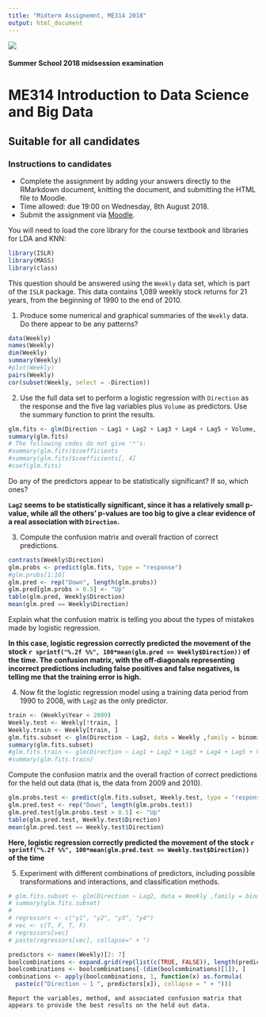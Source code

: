 ```yaml
---
title: "Midterm Assignemnt, ME314 2018"
output: html_document
---
```

 
![](images/lse-logo.jpg)

#### Summer School 2018 midsession examination  

# ME314 Introduction to Data Science and Big Data 

## Suitable for all candidates


### Instructions to candidates  

* Complete the assignment by adding your answers directly to the RMarkdown document, knitting the document, and submitting the HTML file to Moodle.   
* Time allowed: due 19:00 on Wednesday, 8th August 2018.  
* Submit the assignment via [Moodle](https://shortcourses.lse.ac.uk/course/view.php?id=158).


You will need to load the core library for the course textbook and libraries for LDA and KNN:
```r
library(ISLR)
library(MASS)
library(class)
```

This question should be answered using the `Weekly` data set, which is part of the `ISLR` package. This data contains 1,089 weekly stock returns for 21 years, from the beginning of 1990 to the end of 2010.

1.   Produce some numerical and graphical summaries of the `Weekly` data. Do there appear to be any patterns?

```r
data(Weekly)
names(Weekly)
dim(Weekly)
summary(Weekly)
#plot(Weekly)
pairs(Weekly)
cor(subset(Weekly, select = -Direction))
```

2.  Use the full data set to perform a logistic regression with `Direction` as the response and the five lag variables plus `Volume` as predictors. Use the summary function to print the results. 

```r
glm.fits <- glm(Direction ~ Lag1 + Lag2 + Lag3 + Lag4 + Lag5 + Volume, data = Weekly ,family = binomial)
summary(glm.fits)
# The following codes do not give '*'s:
#summary(glm.fits)$coefficients
#summary(glm.fits)$coefficients[, 4]
#coef(glm.fits)
```

  Do any of the predictors appear to be statistically significant? If so, which ones?

**`Lag2` seems to be statistically significant, since it has a relatively small p-value, while all the others' p-values are too big to give a clear evidence of a real association with `Direction`.**

3.  Compute the confusion matrix and overall fraction of correct predictions. 

```r
contrasts(Weekly$Direction)
glm.probs <- predict(glm.fits, type = "response")
#glm.probs[1:10]
glm.pred <- rep("Down", length(glm.probs))
glm.pred[glm.probs > 0.5] <- "Up"
table(glm.pred, Weekly$Direction)
mean(glm.pred == Weekly$Direction)
```
     
  Explain what the confusion matrix is telling you about the types of mistakes made by logistic regression.

**In this case, logistic regression correctly predicted the movement of the stock ``r sprintf("%.2f %%", 100*mean(glm.pred == Weekly$Direction))`` of the time. The confusion matrix, with the off-diagonals representing incorrect predictions including false positives and false negatives, is telling me that the training error is high.**

4.  Now fit the logistic regression model using a training data period from 1990 to 2008, with `Lag2` as the only predictor. 

```r
train <- (Weekly$Year < 2009)
Weekly.test <- Weekly[!train, ]
Weekly.train <- Weekly[train, ]
glm.fits.subset <- glm(Direction ~ Lag2, data = Weekly ,family = binomial, subset = train)
summary(glm.fits.subset)
#glm.fits.train <- glm(Direction ~ Lag1 + Lag2 + Lag3 + Lag4 + Lag5 + Volume, data = Weekly.train ,family = binomial)
#summary(glm.fits.train)
```


  Compute the confusion matrix and the overall fraction of correct predictions for the held out data (that is, the data from 2009 and 2010).

```r
glm.probs.test <- predict(glm.fits.subset, Weekly.test, type = "response")
glm.pred.test <- rep("Down", length(glm.probs.test))
glm.pred.test[glm.probs.test > 0.5] <- "Up"
table(glm.pred.test, Weekly.test$Direction)
mean(glm.pred.test == Weekly.test$Direction)
```

**Here, logistic regression correctly predicted the movement of the stock ``r sprintf("%.2f %%", 100*mean(glm.pred.test == Weekly.test$Direction))`` of the time**

5.  Experiment with different combinations of predictors, including possible transformations and interactions, and classification methods. 

```r
# glm.fits.subset <- glm(Direction ~ Lag2, data = Weekly ,family = binomial, subset = train)
# summary(glm.fits.subset)
# 
# regressors <- c("y1", "y2", "y3", "y4")
# vec <- c(T, F, T, F)
# regressors[vec]
# paste(regressors[vec], collapse=" + ")

predictors <- names(Weekly)[2: 7]
boolcombinations <- expand.grid(rep(list(c(TRUE, FALSE)), length(predictors)))
boolcombinations <- boolcombinations[-(dim(boolcombinations)[1]), ]
combinations <- apply(boolcombinations, 1, function(x) as.formula(
  paste(c("Direction ~ 1 ", predictors[x]), collapse = " + ")))

```


    Report the variables, method, and associated confusion matrix that appears to provide the best results on the held out data.
